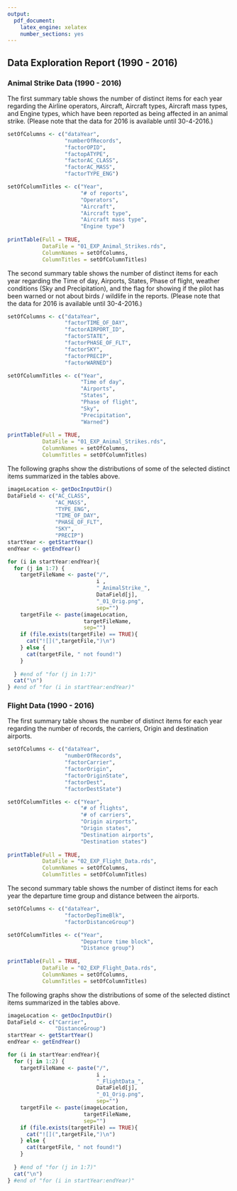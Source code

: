 ```yaml
---
output:
  pdf_document:
    latex_engine: xelatex
    number_sections: yes
---
```


## Data Exploration Report (1990 - 2016)


### Animal Strike Data (1990 - 2016)

The first summary table shows the number of distinct items for each year regarding the Airline operators, Aircraft, Aircraft types, Aircraft mass types, and Engine types, which have been reported as being affected in an animal strike. (Please note that the data for 2016 is available until 30-4-2016.)

```r
setOfColumns <- c("dataYear",
                  "numberOfRecords",
                  "factorOPID",
                  "factopATYPE",
                  "factorAC_CLASS",
                  "factorAC_MASS",
                  "factorTYPE_ENG")

setOfColumnTitles <- c("Year",
                       "# of reports",
                       "Operators",
                       "Aircraft",
                       "Aircraft type",
                       "Aircraft mass type",
                       "Engine type")
  
printTable(Full = TRUE, 
           DataFile = "01_EXP_Animal_Strikes.rds", 
           ColumnNames = setOfColumns, 
           ColumnTitles = setOfColumnTitles)
```

The second summary table shows the number of distinct items for each year regarding the Time of day, Airports, States, Phase of flight, weather conditions (Sky and Precipitation), and the flag for showing if the pilot has been warned or not about birds / wildlife in the reports. (Please note that the data for 2016 is available until 30-4-2016.)

```r
setOfColumns <- c("dataYear",
                  "factorTIME_OF_DAY",
                  "factorAIRPORT_ID",
                  "factorSTATE",
                  "factorPHASE_OF_FLT",
                  "factorSKY",
                  "factorPRECIP",
                  "factorWARNED")

setOfColumnTitles <- c("Year",
                       "Time of day",
                       "Airports",
                       "States",
                       "Phase of flight",
                       "Sky",
                       "Precipitation",
                       "Warned")
  
printTable(Full = TRUE, 
           DataFile = "01_EXP_Animal_Strikes.rds", 
           ColumnNames = setOfColumns, 
           ColumnTitles = setOfColumnTitles)
```


The following graphs show the distributions of some of the selected distinct items summarized in the tables above.

```r

imageLocation <- getDocInputDir()
DataField <- c("AC_CLASS", 
               "AC_MASS", 
               "TYPE_ENG", 
               "TIME_OF_DAY", 
               "PHASE_OF_FLT", 
               "SKY", 
               "PRECIP")
startYear <- getStartYear()
endYear <- getEndYear()

for (i in startYear:endYear){
  for (j in 1:7) {
    targetFileName <- paste("/", 
                            i , 
                            "_AnimalStrike_", 
                            DataField[j], 
                            "_01_Orig.png", 
                            sep="")
    targetFile <- paste(imageLocation, 
                        targetFileName, 
                        sep="")
    if (file.exists(targetFile) == TRUE){
      cat("![](",targetFile,")\n")
    } else {
      cat(targetFile, " not found!")
    }
       
  } #end of "for (j in 1:7)"
  cat("\n")
} #end of "for (i in startYear:endYear)"
```


### Flight Data (1990 - 2016)

The first summary table shows the number of distinct items for each year regarding the number of records, the carriers, Origin and destination airports.

```r
setOfColumns <- c("dataYear",
                  "numberOfRecords",
                  "factorCarrier",
                  "factorOrigin",
                  "factorOriginState",
                  "factorDest",
                  "factorDestState")

setOfColumnTitles <- c("Year",
                       "# of flights",
                       "# of carriers",
                       "Origin airports",
                       "Origin states",
                       "Destination airports",
                       "Destination states")
  
printTable(Full = TRUE, 
           DataFile = "02_EXP_Flight_Data.rds", 
           ColumnNames = setOfColumns, 
           ColumnTitles = setOfColumnTitles)
```


The second summary table shows the number of distinct items for each year the departure time group and distance between the airports.

```r
setOfColumns <- c("dataYear",
                  "factorDepTimeBlk",
                  "factorDistanceGroup")

setOfColumnTitles <- c("Year",
                       "Departure time block",
                       "Distance group")
  
printTable(Full = TRUE, 
           DataFile = "02_EXP_Flight_Data.rds", 
           ColumnNames = setOfColumns, 
           ColumnTitles = setOfColumnTitles)
```


The following graphs show the distributions of some of the selected distinct items summarized in the tables above.

```r

imageLocation <- getDocInputDir()
DataField <- c("Carrier",
               "DistanceGroup")
startYear <- getStartYear()
endYear <- getEndYear()

for (i in startYear:endYear){
  for (j in 1:2) {
    targetFileName <- paste("/", 
                            i , 
                            "_FlightData_", 
                            DataField[j], 
                            "_01_Orig.png", 
                            sep="")
    targetFile <- paste(imageLocation, 
                        targetFileName, 
                        sep="")
    if (file.exists(targetFile) == TRUE){
      cat("![](",targetFile,")\n")
    } else {
      cat(targetFile, " not found!")
    }
       
  } #end of "for (j in 1:7)"
  cat("\n")
} #end of "for (i in startYear:endYear)"
```
